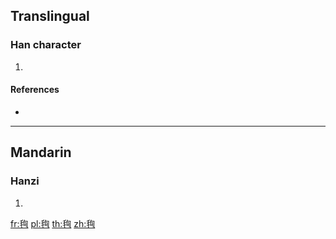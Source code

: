 ==Translingual==

===Han character===
{{Han char|rn=82|rad=毛|as=06|sn=10|four=|canj=HUPA|ids=⿺毛旬}}

# {{defn|Han|sort=毛06}}

====References====
* {{Han ref|kx=0592.400|dkj=16817|dj=0985.090|hdz=31997.130|uh=6BE5|ud=27621}}

----

==Mandarin==

===Hanzi===
{{cmn-hanzi|pin=[[xún]] ([[xun2]])|wg=hsün<sup>2</sup>}}

# {{defn|lang=cmn|sort=毛06}}

[[fr:毥]]
[[pl:毥]]
[[th:毥]]
[[zh:毥]]